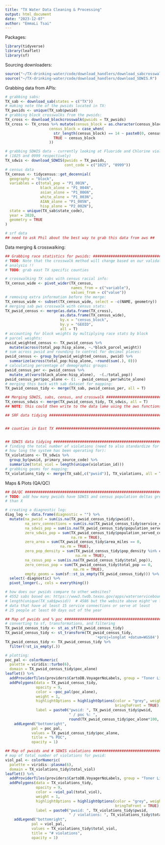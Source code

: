 ```yaml
---
title: "TX Water Data Cleaning & Processing"
output: html_document
date: "2023-12-07"
author: "EmmaLi Tsai" 
---
```


Packages: 
```r
library(tidyverse)
library(leaflet)
library(sf)
```

Sourcing downloaders: 
```r
source("~/TX-drinking-water/code/download_handlers/download_sabcrosswalk.R")
source("~/TX-drinking-water/code/download_handlers/download_SDWIS.R")
```

Grabbing data from APIs: 
```r
# grabbing sabs: 
TX_sab <- download_sab(states = c("TX"))
# making note the of the pwsids located in TX: 
TX_pwsids <- unique(TX_sab$pwsid)
# grabbing block crosswalks from the pwsids: 
TX_cross <- download_blockcrosswalk(pwsids = TX_pwsids)
TX_cross <- TX_cross %>% mutate(census_block = as.character(census_block),
                    census_block = case_when(
                      str_length(census_block) == 14 ~ paste0(0, census_block),
                      TRUE ~ census_block
                    ))

# grabbing SDWIS data - currently looking at Fluoride and Chlorine violations 
# (1025 and 0999 respectively)
TX_sdwis <- download_SDWIS(pwsids = TX_pwsids, 
                           cont_code = c("1025", "0999"))
# census data 
TX_census <- tidycensus::get_decennial(
  geography = "block", 
  variables = c(total_pop = "P1_001N", 
                black_alone = "P1_004N", 
                asian_alone = "P1_006N", 
                white_alone = "P1_003N", 
                AIAN_alone = "P1_005N", 
                hisp_alone = "P2_002N"), 
  state = unique(TX_sab$state_code), 
  year = 2020,
  geometry = TRUE
)

# srf data
## need to ask Phil about the best way to grab this data from aws ##

```

Data merging & crosswalking: 
```r
## Grabbing race statistics for pwsids: ########################################
# TODO: Note that the crosswalk method will change based on our validation 
# analysis !! 
# TODO: grab east TX specific counties 

# crosswalking TX sabs with census racial info:
TX_census_wide <- pivot_wider(TX_census, 
                              names_from = c("variable"), 
                              values_from = c("value"))
# removing extra information before the merge: 
TX_census_wide <- subset(TX_census_wide, select = -c(NAME, geometry))
# merging sab pws crosswalk with census stats: 
TX_pwsid_census <- merge(as.data.frame(TX_cross), 
                         as.data.frame(TX_census_wide), 
                         by.x = "census_block", 
                         by.y = "GEOID", 
                         all = T)
# accounting for block weights by multiplying race stats by block
# parcel weights: 
pwsid_weighted_census <- TX_pwsid_census %>% 
  mutate(across(total_pop:hisp_alone, ~.*block_parcel_weight))
# sum across pwsid and rounding to control for decimal places: 
pwsid_census <- group_by(pwsid_weighted_census, pwsid) %>% 
  summarize(across(total_pop:hisp_alone, ~round(sum(.), 0)))
# calculating percentage of demographic groups: 
pwsid_census_per <- pwsid_census %>%
  mutate_at(vars(black_alone:hisp_alone),  ~(./total_pop))
pwsid_census_per$poc_alone <- (1 - pwsid_census_per$white_alone)
# merging this back with sab dataset for mapping: 
TX_pwsid_census_tidy <- merge(TX_sab, pwsid_census_per, all = T)

## Merging SDWIS, sabs, census, and crosswalk ################################## 
TX_census_sdwis <- merge(TX_pwsid_census_tidy, TX_sdwis, all = T)
## NOTE: this could then write to the data lake using the aws functions 

## SRF data tidying ############################################################


## counties in East TX #########################################################


## SDWIS data tidying ##########################################################
# finding the total number of violations (need to also standardize for year and
# how long the system has been operating for):
TX_violations <- TX_sdwis %>%
  group_by(pwsid, primary_source_code) %>%
  summarize(total_viol = length(unique(violation_id)))
# grabbing geoms for mapping: 
TX_violations_tidy <- merge(TX_sab[,c("pwsid")], TX_violations, all = T)
```

Maps & Plots (QA/QC)
```r
## QA/QC #####################################################################
# TODO: add how many pwsids have SDWIS and census population deltas greater 
# than X

# creating a diagnostic log: 
diag_log <- data.frame(diagnostic = "") %>%
  mutate(na_pwsid = sum(is.na(TX_pwsid_census_tidy$pwsid)), 
         na_serv_connections = sum(is.na(TX_pwsid_census_tidy$service_connections_count)),
         na_sdwis_pop = sum(is.na(TX_pwsid_census_tidy$population_served_count)), 
         zero_sdwis_pop = sum(TX_pwsid_census_tidy$population_served_count == 0, 
                              na.rm = TRUE), 
         zero_area = sum(TX_pwsid_census_tidy$area_miles == 0,
                         na.rm = TRUE), 
         zero_pop_density = sum(TX_pwsid_census_tidy$pop_density %in% c(0, "NaN", "Inf"),
                                na.rm = TRUE), 
         na_cesus_pop = sum(is.na(TX_pwsid_census_tidy$total_pop)), 
         zero_census_pop = sum(TX_pwsid_census_tidy$total_pop == 0, 
                               na.rm = TRUE), 
         empty_geoms = sum(sf::st_is_empty(TX_pwsid_census_tidy))) %>%
  select(-diagnostic) %>%
  pivot_longer(., cols = everything())

# how does our pwsids compare to other websites? 
# 4552 sabs based on: https://www3.twdb.texas.gov/apps/waterserviceboundaries
# length(unique(TX_sab$pwsid))  # 4586 but the website above might've filtered 
# data that have at least 15 service connections or serve at least 
# 25 people at least 60 days out of the year 

## Map of pwsids and % poc ####################################################
# converting to sf, transformations, and filtering 
TX_pwsid_census_tidy <- st_as_sf(TX_pwsid_census_tidy)
TX_pwsid_census_tidy <- st_transform(TX_pwsid_census_tidy, 
                                         '+proj=longlat +datum=WGS84')
TX_pwsid_census_tidy <- TX_pwsid_census_tidy %>% 
  filter(!st_is_empty(.))

# plotting: 
poc_pal <- colorNumeric(
  palette = viridis::turbo(6),
  domain = TX_pwsid_census_tidy$poc_alone)
leaflet() %>%
  addProviderTiles(providers$CartoDB.VoyagerNoLabels, group = "Toner Lite")  %>%
  addPolygons(data = TX_pwsid_census_tidy, 
              opacity = 9,
              color = ~poc_pal(poc_alone),
              weight = 1, 
              highlightOptions = highlightOptions(color = "grey", weight = 2,
                                                  bringToFront = TRUE), 
              label = paste0("pwsid: ", TX_pwsid_census_tidy$pwsid, 
                             " / poc %: ", 
                             round(TX_pwsid_census_tidy$poc_alone*100, 2))) %>%
    addLegend("bottomright", 
            pal = poc_pal, 
            values = TX_pwsid_census_tidy$poc_alone,
            title = "% POC",
            opacity = 1)

## Map of pwsids and # SDWIS violations ########################################
# map of total number of violations for pwsid: 
viol_pal <- colorNumeric(
  palette = viridis::plasma(6),
  domain = TX_violations_tidy$total_viol)
leaflet() %>%
  addProviderTiles(providers$CartoDB.VoyagerNoLabels, group = "Toner Lite")  %>%
  addPolygons(data = TX_violations_tidy, 
              opacity = 9,
              color = ~viol_pal(total_viol),
              weight = 1, 
              highlightOptions = highlightOptions(color = "grey", weight = 2,
                                                  bringToFront = TRUE), 
              label = paste0("pwsid: ", TX_violations_tidy$pwsid, 
                             " / violations: ", TX_violations_tidy$total_viol)) %>%
    addLegend("bottomright", 
            pal = viol_pal, 
            values = TX_violations_tidy$total_viol,
            title = "# violations",
            opacity = 1)

```

